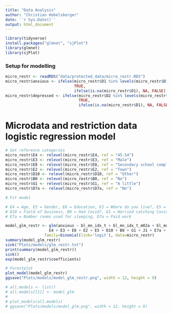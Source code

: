 ```yaml
---
title: "Data Analysis"
author: "Christian Hobelsberger"
date: '`r Sys.Date()`'
output: html_document
---
```


```r
library(tidyverse)
install.packages("glmnet", "sjPlot")
library(glmnet)
library(sjPlot)
```

### Setup for modelling
```r
micro_restr <- readRDS("data/protected_data/micro_restr.RDS")
micro_restr$anxious <- ifelse(micro_restr$D1 %in% levels(micro_restr$D1)[4:5], 
                              TRUE,
                              ifelse(is.na(micro_restr$D1), NA, FALSE))
micro_restr$depressed <- ifelse(micro_restr$D2 %in% levels(micro_restr$D1)[4:5], 
                                TRUE, 
                                ifelse(is.na(micro_restr$D1), NA, FALSE))
```

# Microdata and restriction data logistic regression model
```r
# Set reference categories
micro_restr$E4 <- relevel(micro_restr$E4, ref = "45-54")
micro_restr$E3 <- relevel(micro_restr$E3, ref = "Male")
micro_restr$E8 <- relevel(micro_restr$E8, ref = "Secondary school complete")
micro_restr$E2 <- relevel(micro_restr$E2, ref = "Town")
micro_restr$D10 <- relevel(micro_restr$D10, ref = "Other")
micro_restr$B0 <- relevel(micro_restr$B0, ref = "No")
micro_restr$G1 <- relevel(micro_restr$G1, ref = "A little")
micro_restr$D7a <- relevel(micro_restr$D7a, ref = "No")

# Fit model

# E4 = Age, E3 = Gender, E8 = Education, E2 = Where do you live?, E5 = Number people slept in same place
# D10 = Field of business, B0 = Had Covid?, G1 = Worried catching Covid?, J1 = Number children in houshold
# E7a = Number rooms used for sleeping, D7a = Paid work

model_glm_restr <- glm(anxious ~ bl_mn_idx_t + bl_mn_idx_t_m02a + bl_mn_idx_t_m02b + bl_mn_idx_t_m03 + bl_mn_idx_t_m16 + 
                   E4 + E3 + E8 + E2 + E5 + D10 + B0 + G1 + J1 + E7a + D7a,
                 family=binomial(link='logit'), data=micro_restr)
summary(model_glm_restr)
sink("Plots/models/glm_restr.txt")
print(summary(model_glm_restr))
sink()
exp(model_glm_restr$coefficients)

# Forestplot
plot_model(model_glm_restr)
ggsave("Plots/models/model_glm_restr.png", width = 12, height = 9)

# all.models <- list()
# all.models[[1]] <- model_glm
# 
# plot_models(all.models)
# ggsave("Plots/models/model_glm.png", width = 12, height = 9)
```
